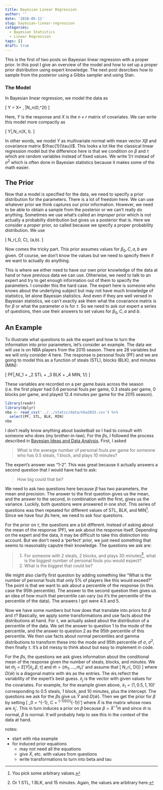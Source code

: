 ```yaml
---
title: Bayesian Linear Regression
author: ''
date: '2018-05-11'
slug: bayesian-linear-regression
categories:
  - Bayesian Statistics
  - Linear Regression
tags: []
draft: true
---
```


This is the first of two posts on Bayesian linear regression with a proper prior. In this post I give an overview of the model and how to set up a proper prior distribution using expert knowledge. The next post desrcibes how to sample from the posterior using a Gibbs sampler and using Stan.

### The Model

In Bayesian linear regression, we model the data as

\[ Y = X\beta + \varepsilon, \hspace{10pt} \varepsilon|\sigma \sim N_n(0,\sigma^2I) \]


Here, $Y$ is the response and $X$ is the $n \times r$ matrix of covariates. We can write this model more compactly as

\[ Y|\beta,\tau \sim N_n\left(X\beta, \frac{1}{\tau} I\right). \]

In other words, we model $Y$ as multivariate normal with mean vector $X\beta$ and covariance matrix $\frac{1}{\tau}I$. This looks a lot like the classical linear regression model but the difference here is that we condition on $\beta$ and $\tau$ which are random variables instead of fixed values. We write $1 / \tau$ instead of $\sigma^2$ which is often done in Bayesian statistics because it makes some of the math easier.


## The Prior

Now that a model is specified for the data, we need to specify a prior distribution for the parameters. There is a lot of freedom here. We can use whatever prior  we think captures our prior information. However, we need to be able to obtain a sample from the posterior or we can't really do anything. Sometimes we use what's called an *improper* prior which is not actually a probabilty distribution but gives us a posterior that is. Here we consider a *proper* prior, so called because we specify a proper probability distribution. We use

\[ \beta \sim N_r(\beta_0, C), \hspace{10pt} \tau \sim \text{Gamma}(a,b). \]

Now comes the tricky part. This prior assumes values for $\beta_0, C, a, b$ are given. Of course, we don't know the values but we need to specify them if we want to actually do anything. 

This is where we either need to have our own prior knowledge of the data at hand or have previous data we can use. Otherwise, we need to talk to an expert and try to get enough information out of them to specify the parameters. I consider this the hard case. The expert here is someone who knows about the underlying subject but may not have much knowledge of statistics, let alone Bayesian statistics. And even if they are well versed in Bayesian statistics, we can't exactly ask them what the covariance matrix is for $\beta$ or what the parameter $a$ is for $\tau$. So we need to ask our expert a series of questions, then use their answers to set values for $\beta_0, C, a$ and $b$.

## An Example

To illustrate what questions to ask the expert and how to turn the information into prior parameters, let's consider an example. The data we will use is on NBA players from the 2015 season. There are 28 variables but we will only consider 4 here. The response is personal fouls (PF) and we are going to model this as a function of steals (STL), blocks (BLK), and minutes (MIN): 

\[ PF|\beta,\tau \sim N(\beta_1 + \beta_2 STL + \beta_3 BLK + \beta_4 MIN, \hspace{5pt} 1/\tau) \]

These variables are recorded on a per game basis across the season (i.e. the first player had 0.6 personal fouls per game, 0.3 steals per game, 0 blocks per game, and played 12.4 minutes per game for the 2015 season).

```r
library(readr)
library(dplyr)
nba <- read_csv('../../static/data/nba2015.csv') %>%
  select(PF, STL, BLK, MIN)
nba
```

I don't really know anything about basketball so I had to consult with someone who does (my brother-in-law). For the $\beta$s, I followed the process described in [Bayesian Ideas and Data Analysis](https://www.amazon.com/Bayesian-Ideas-Data-Analysis-Statisticians/dp/1439803544). First, I asked 

> What is the average number of personal fouls per game for someone who has 0.5 steals, 1 block, and plays 10 minutes?

The expert's answer was "1-2". This was great because it actually answers a second question that I would have had to ask:

> How big could that be?

We need to ask two questions here because $\beta$ has two parameters, the mean and precision. The answer to the first question gives us the mean, and the answer to the second, in combination with the first, gives us the variance. Luckily, both questions were answered in one shot. This series of questions was then repeated for different values of STL, BLK, and MIN[^1]. Since we have four $\beta$s here, we need to ask four questions.

For the prior on $\tau$, the questions are a bit different. Instead of asking about the mean of the response (PF), we ask about the response itself. Depending on the expert and the data, it may be difficult to take this distinction into account. But we don't need a 'perfect' prior, we just need something that seems to reasonably caputre their knowledge. The questions we ask are:

>1. For someone with 2 steals, 2 blocks, and plays 30 minutes[^2], what is the biggest number of personal fouls you would expect?
>2. What is the biggest that could be?

We might also clarify first question by adding something like "What is the number of personal fouls that only 5% of players like this would exceed?" The point is that we want to ask about a percentile of the response (in this case the 95th percentile). The answer to the second question then gives us an idea of how much that percentile can vary (so it's the percentile of the percentile of the data). The answers I got were 4.5 and 5.

Now we have some numbers but how does that translate into priors for $\beta$ and $\tau$? Basically, we apply some transformations and use facts about the distributions at hand. For $\tau$, we actually asked about the distribution of a percentile of the data. We set the answer to question 1 to the mode of the percentile, and the answer to question 2 as the 95th percentile of this percentile. We then use facts about normal percentiles and gamma distributions to transform these into the mode and 95th percentile of $\sigma$, $\sigma^2$, then finally $\tau$. It's a bit messy to think about but easy to implement in code.

For the $\beta$s, the questions we ask gives information about the conditional mean of the response given the number of steals, blocks, and minutes. We let $\tilde{m}_j = E[Y|\tilde{x}_j, \beta, \tau]$ and $\tilde{m} = (\tilde{m}_1, \ldots, \tilde{m}_r)'$ and assume that
\[ \tilde{m} \sim N_r(\tilde{Y}, D(\tilde{w})) \]
where $D(\tilde{w})$ is a diagonal matrix with $\tilde{w}$s as the entries. The $\tilde{w}$s reflect the variability of the expert's best guess. $\tilde{x}_j$ is the vector with given values for the covariates. For example, for the example given above, $\tilde{x}_1 = (1, 0.5, 1, 10)'$ corresponding to 0.5 steals, 1 block, and 10 minutes, plus the intercept. The questions we ask for the $\beta$s give us $\tilde{Y}$ and $D(\tilde{w})$. Then we get the prior for $\beta$ by setting
\[ \beta_0 = \tilde{X}^{-1}\tilde{Y}, \hspace{10pt} C = \tilde{X}^{-1}D(\tilde{w})\left(\tilde{X}^{-1}\right)'\]
where $\tilde{X}$ is the matrix whose rows are $\tilde{x}_j'$. This in turn induces a prior on $\beta$ because $\beta = \tilde{X}^{-1}\tilde{m}$ and since $\tilde{m}$ is normal, $\beta$ is normal. It will probably help to see this in the context of the data at hand.


notes:

+ start with nba example
+ for induced prior equations
    - may not need all the equations
    - give $\tilde{X}$, etc. with values from questions
    - write transformations to turn into beta and tau


[^1]: You pick some arbitrary values.
[^2]: Or 1 STL, 1 BLK, and 15 minutes. Again, the values are arbitrary here.




